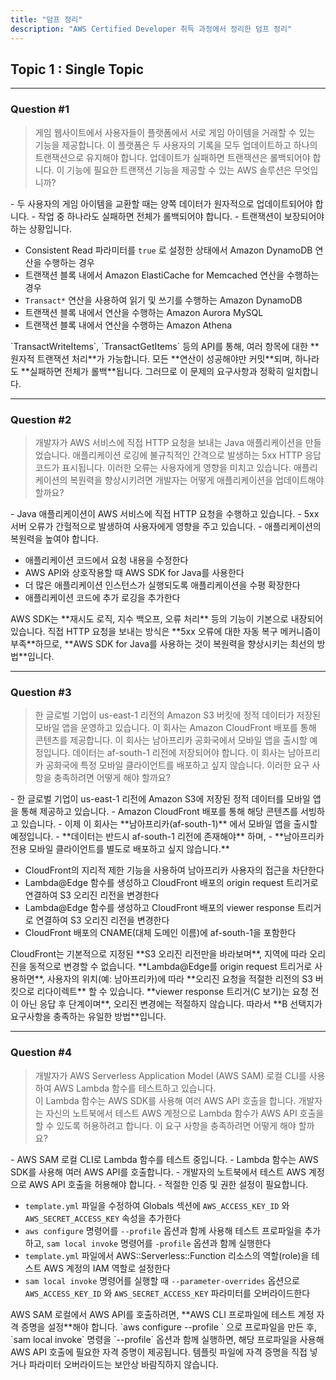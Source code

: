 ```yaml
---
title: "덤프 정리"
description: "AWS Certified Developer 취득 과정에서 정리한 덤프 정리"
---
```


## Topic 1 : Single Topic

---

### Question #1

> 게임 웹사이트에서 사용자들이 플랫폼에서 서로 게임 아이템을 거래할 수 있는 기능을 제공합니다. 이 플랫폼은 두 사용자의 기록을 모두 업데이트하고 하나의 트랜잭션으로 유지해야 합니다. 업데이트가 실패하면 트랜잭션은 롤백되어야 합니다. 이 기능에 필요한 트랜잭션 기능을 제공할 수 있는 AWS 솔루션은 무엇입니까?

<Callout title="지문 요약">
- 두 사용자의 게임 아이템을 교환할 때는 양쪽 데이터가 원자적으로 업데이트되어야 합니다.
- 작업 중 하나라도 실패하면 전체가 롤백되어야 합니다.
- 트랜잭션이 보장되어야 하는 상황입니다.

</Callout>

- Consistent Read 파라미터를 `true` 로 설정한 상태에서 Amazon DynamoDB 연산을 수행하는 경우
- 트랜잭션 블록 내에서 Amazon ElastiCache for Memcached 연산을 수행하는 경우
- `Transact*` 연산을 사용하여 읽기 및 쓰기를 수행하는 Amazon DynamoDB
- 트랜잭션 블록 내에서 연산을 수행하는 Amazon Aurora MySQL
- 트랜잭션 블록 내에서 연산을 수행하는 Amazon Athena

<Callout title="정답: C">
  `TransactWriteItems`, `TransactGetItems` 등의 API를 통해, 여러 항목에 대한
  **원자적 트랜잭션 처리**가 가능합니다. 모든 **연산이 성공해야만 커밋**되며,
  하나라도 **실패하면 전체가 롤백**됩니다. 그러므로 이 문제의 요구사항과 정확히
  일치합니다.
</Callout>

---

### Question #2

> 개발자가 AWS 서비스에 직접 HTTP 요청을 보내는 Java 애플리케이션을 만들었습니다. 애플리케이션 로깅에 불규칙적인 간격으로 발생하는 5xx HTTP 응답 코드가 표시됩니다. 이러한 오류는 사용자에게 영향을 미치고 있습니다. 애플리케이션의 복원력을 향상시키려면 개발자는 어떻게 애플리케이션을 업데이트해야 할까요?

<Callout title="지문 요약">
- Java 애플리케이션이 AWS 서비스에 직접 HTTP 요청을 수행하고 있습니다.
- 5xx 서버 오류가 간헐적으로 발생하여 사용자에게 영향을 주고 있습니다.
- 애플리케이션의 복원력을 높여야 합니다.

</Callout>

- 애플리케이션 코드에서 요청 내용을 수정한다
- AWS API와 상호작용할 때 AWS SDK for Java를 사용한다
- 더 많은 애플리케이션 인스턴스가 실행되도록 애플리케이션을 수평 확장한다
- 애플리케이션 코드에 추가 로깅을 추가한다

<Callout title="정답: B">
  AWS SDK는 **재시도 로직, 지수 백오프, 오류 처리** 등의 기능이 기본으로
  내장되어 있습니다. 직접 HTTP 요청을 보내는 방식은 **5xx 오류에 대한 자동 복구
  메커니즘이 부족**하므로, **AWS SDK for Java를 사용하는 것이 복원력을
  향상시키는 최선의 방법**입니다.
</Callout>

---

### Question #3

> 한 글로벌 기업이 us-east-1 리전의 Amazon S3 버킷에 정적 데이터가 저장된 모바일 앱을 운영하고 있습니다. 이 회사는 Amazon CloudFront 배포를 통해 콘텐츠를 제공합니다. 이 회사는 남아프리카 공화국에서 모바일 앱을 출시할 예정입니다. 데이터는 af-south-1 리전에 저장되어야 합니다. 이 회사는 남아프리카 공화국에 특정 모바일 클라이언트를 배포하고 싶지 않습니다. 이러한 요구 사항을 충족하려면 어떻게 해야 할까요?

<Callout title="지문 요약">
- 한 글로벌 기업이 us-east-1 리전에 Amazon S3에 저장된 정적 데이터를 모바일 앱을 통해 제공하고 있습니다.
- Amazon CloudFront 배포를 통해 해당 콘텐츠를 서빙하고 있습니다.
- 이제 이 회사는 **남아프리카(af-south-1)** 에서 모바일 앱을 출시할 예정입니다.
- **데이터는 반드시 af-south-1 리전에 존재해야** 하며,
- **남아프리카 전용 모바일 클라이언트를 별도로 배포하고 싶지 않습니다.**

</Callout>

- CloudFront의 지리적 제한 기능을 사용하여 남아프리카 사용자의 접근을 차단한다
- Lambda@Edge 함수를 생성하고 CloudFront 배포의 origin request 트리거로 연결하여 S3 오리진 리전을 변경한다
- Lambda@Edge 함수를 생성하고 CloudFront 배포의 viewer response 트리거로 연결하여 S3 오리진 리전을 변경한다
- CloudFront 배포의 CNAME(대체 도메인 이름)에 af-south-1을 포함한다

<Callout title="정답: B">
  CloudFront는 기본적으로 지정된 **S3 오리진 리전만을 바라보며**, 지역에 따라
  오리진을 동적으로 변경할 수 없습니다. **Lambda@Edge를 origin request 트리거로
  사용하면**, 사용자의 위치(예: 남아프리카)에 따라 **오리진 요청을 적절한 리전의
  S3 버킷으로 리다이렉트** 할 수 있습니다. **viewer response 트리거(C 보기)는
  요청 전이 아닌 응답 후 단계이며**, 오리진 변경에는 적절하지 않습니다. 따라서
  **B 선택지가 요구사항을 충족하는 유일한 방법**입니다.
</Callout>

---

### Question #4

> 개발자가 AWS Serverless Application Model (AWS SAM) 로컬 CLI를 사용하여 AWS Lambda 함수를 테스트하고 있습니다.  
> 이 Lambda 함수는 AWS SDK를 사용해 여러 AWS API 호출을 합니다.
> 개발자는 자신의 노트북에서 테스트 AWS 계정으로 Lambda 함수가 AWS API 호출을 할 수 있도록 허용하려고 합니다.
> 이 요구 사항을 충족하려면 어떻게 해야 할까요?

<Callout title="지문 요약">
- AWS SAM 로컬 CLI로 Lambda 함수를 테스트 중입니다.
- Lambda 함수는 AWS SDK를 사용해 여러 AWS API를 호출합니다.
- 개발자의 노트북에서 테스트 AWS 계정으로 AWS API 호출을 허용해야 합니다.
- 적절한 인증 및 권한 설정이 필요합니다.

</Callout>

- `template.yml` 파일을 수정하여 Globals 섹션에 `AWS_ACCESS_KEY_ID` 와 `AWS_SECRET_ACCESS_KEY` 속성을 추가한다
- `aws configure` 명령어를 `--profile` 옵션과 함께 사용해 테스트 프로파일을 추가하고, `sam local invoke` 명령어를 `-profile` 옵션과 함께 실행한다
- `template.yml` 파일에서 AWS::Serverless::Function 리소스의 역할(role)을 테스트 AWS 계정의 IAM 역할로 설정한다
- `sam local invoke` 명령어를 실행할 때 `--parameter-overrides` 옵션으로 `AWS_ACCESS_KEY_ID` 와 `AWS_SECRET_ACCESS_KEY` 파라미터를 오버라이드한다

<Callout title="정답: B">
AWS SAM 로컬에서 AWS API를 호출하려면, **AWS CLI 프로파일에 테스트 계정 자격 증명을 설정**해야 합니다.
`aws configure --profile <profile-name>` 으로 프로파일을 만든 후,
`sam local invoke` 명령을 `--profile` 옵션과 함께 실행하면,
해당 프로파일을 사용해 AWS API 호출에 필요한 자격 증명이 제공됩니다.
템플릿 파일에 자격 증명을 직접 넣거나 파라미터 오버라이드는 보안상 바람직하지 않습니다.
</Callout>

